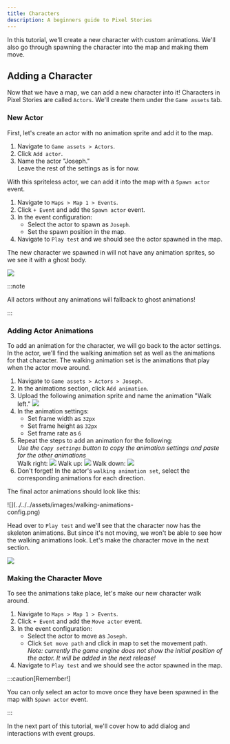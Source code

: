 ```yaml
---
title: Characters
description: A beginners guide to Pixel Stories
---
```



In this tutorial, we'll create a new character with custom animations. We'll also go through spawning the character into the map and making them move.

## Adding a Character

Now that we have a map, we can add a new character into it! Characters in Pixel Stories are called `Actors`. We'll create them under the `Game assets` tab.

### New Actor

First, let's create an actor with no animation sprite and add it to the map.

<Steps>

1. Navigate to `Game assets > Actors`.
2. Click `Add actor`.
3. Name the actor "Joseph." <br/>
   Leave the rest of the settings as is for now.

</Steps>

With this spriteless actor, we can add it into the map with a `Spawn actor` event.

<Steps>

1. Navigate to `Maps > Map 1 > Events`.
2. Click `+ Event` and add the `Spawn actor` event.
3. In the event configuration:
   - Select the actor to spawn as `Joseph`.
   - Set the spawn position in the map.
4. Navigate to `Play test` and we should see the actor spawned in the map.

</Steps>

The new character we spawned in will not have any animation sprites, so we see it with a ghost body.

![](../../../assets/images/friend-ghost.png)

:::note

All actors without any animations will fallback to ghost animations!

:::

### Adding Actor Animations

To add an animation for the character, we will go back to the actor settings. In the actor, we'll find the walking animation set as well as the animations for that character. The walking animation set is the animations that play when the actor move around.

<Steps>

1. Navigate to `Game assets > Actors > Joseph`.
2. In the animations section, click `Add animation`.
3. Upload the following animation sprite and name the animation "Walk left."
   <pixel-art>
   ![](../../../assets/images/walk-left.png)
   </pixel-art>
4. In the animation settings:
   - Set frame width as `32px`
   - Set frame height as `32px`
   - Set frame rate as `6`
5. Repeat the steps to add an animation for the following: <br/>
   _Use the `Copy settings` button to copy the animation settings and paste for the other animations_ <br/>
   Walk right:
   <pixel-art>
   ![](../../../assets/images/walkright.png)
   </pixel-art>
   Walk up:
   <pixel-art>
   ![](../../../assets/images/walkup.png)
   </pixel-art>
   Walk down:
   <pixel-art>
   ![](../../../assets/images/wakdown.png)
   </pixel-art>
6. Don't forget! In the actor's `walking animation set`, select the corresponding animations for each direction. <br/>

</Steps>

The final actor animations should look like this:

<div style="max-width:350px;">
  ![](../../../assets/images/walking-animations-config.png)
</div>

Head over to `Play test` and we'll see that the character now has the skeleton animations. But since it's not moving, we won't be able to see how the walking animations look. Let's make the character move in the next section.

![](../../../assets/images/actor-with-ghost.png)

### Making the Character Move

To see the animations take place, let's make our new character walk around.

<Steps>

1. Navigate to `Maps > Map 1 > Events`.
2. Click `+ Event` and add the `Move actor` event.
3. In the event configuration:
   - Select the actor to move as `Joseph`.
   - Click `Set move path` and click in map to set the movement path. <br/>
     _Note: currently the game engine does not show the initial position of the actor. It will be added in the next release!_
4. Navigate to `Play test` and we should see the actor spawned in the map.

</Steps>

:::caution[Remember!]

You can only select an actor to move once they have been spawned in the map with `Spawn actor` event.

:::

In the next part of this tutorial, we'll cover how to add dialog and interactions with event groups.
